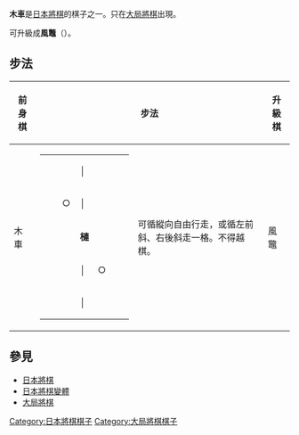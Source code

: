 {{japanese|japanese=木車|kana=もくしゃ|romaji=Mokusha}}

'''木車'''是[[日本將棋|日本將棋]]的棋子之一。只在[[大局將棋|大局將棋]]出現。

可升級成'''風鼈'''（{{lang|ja|ふうべつ}}）。

== 步法 ==


{| border="1" cellspacing="0" cellpadding="3"
|----- bgcolor="#dddddd"
! 前身棋
! colspan="2" | 步法
! 升級棋
! colspan="2" | 步法
|-----
| 木車 ||
{| border="1" cellspacing="0" cellpadding="3"
|-----
| 　 || 　 || │ || 　 || 　
|-----
| 　 || ○ || │ || 　 || 　
|-----
| 　 || 　 || '''槤''' || 　 || 　
|-----
| 　 || 　 || │ || ○ || 　
|-----
| 　 || 　 || │ || 　 || 　
|}
| 可循縱向自由行走，或循左前斜、右後斜走一格。不得越棋。 || 風鼈 ||
{| border="1" cellspacing="0" cellpadding="3"
|-----
| ○ || 　 || │ || 　 || ○
|-----
| 　 || ○ || │ || ○ || 　
|-----
| 　 || 　 || '''鼈''' || 　 || 　
|-----
| 　 || 　 || │ || 　 || 　
|-----
| 　 || 　 || │ || 　 || 　
|}
| 可循縱向自由行走，或循前斜向走兩格。不得越棋。
|}

== 參見 ==
*[[日本將棋|日本將棋]]
*[[日本將棋變體|日本將棋變體]]
*[[大局將棋|大局將棋]]

[[Category:日本將棋棋子|Category:日本將棋棋子]]
[[Category:大局將棋棋子|Category:大局將棋棋子]]
